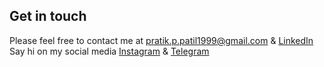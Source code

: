 ## Get in touch

Please feel free to contact me at <pratik.p.patil1999@gmail.com> & [LinkedIn](https://www.linkedin.com/in/pratik-p-patil-618887194)  
Say hi on my social media [Instagram](https://www.instagram.com/_percy_riptide_) & [Telegram](https://t.me/DestinedToFail)